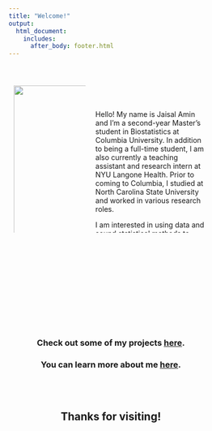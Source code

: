 ```yaml
---
title: "Welcome!"
output:
  html_document:
    includes:
      after_body: footer.html
---
```

  
  
&nbsp;

<html>
<head>
<meta name="viewport" content="width=device-width, initial-scale=1">
<style>
* {
  box-sizing: border-box;
}

/* Create two unequal columns that floats next to each other */
.column {
  float: left;
  padding: 10px;
  height: 300px; /* Should be removed. Only for demonstration */
}

.left {
  width: 40%;
}

.right {
  width: 60%;
}

/* Clear floats after the columns */
.row:after {
  content: "";
  display: table;
  clear: both;
}
</style>
</head>
<body>

<div class="row">
  <div class="column left">
<img class="profile" width="375" height="500" src="./profile.jpg" />  
  </div>
  <div class="column right">
<br><br>
Hello! My name is Jaisal Amin and I’m a second-year Master’s student in Biostatistics at Columbia University. In addition to being a full-time student, I am also currently a teaching assistant and research intern at NYU Langone Health. Prior to coming to Columbia, I studied at North Carolina State University and worked in various research roles.

I am interested in using data and sound statistical methods to solve real-world problems. Outside the classroom, I enjoy perfecting my piano-playing skills and spending quality time with friends and family.

I keep this site updated with my latest projects and information, please feel free to check out my work or contact me with any inquiries!  
  
  </div>
</div>

</body>
</html>

<br><br><br><br><br><br><br><br><br><br>

<center>

### Check out some of my projects [here](projects.html).

### You can learn more about me [here](about.html).
<br><br>

## Thanks for visiting!
</center>
